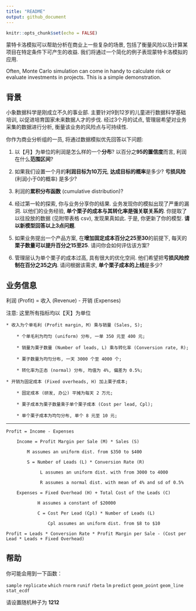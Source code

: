 ```yaml
---
title: "README"
output: github_document
---
```


```r
knitr::opts_chunk$set(echo = FALSE)
```


蒙特卡洛模拟可以帮助分析在商业上一些复杂的场景, 包括了衡量风险以及计算某项目在特定条件下可产生的收益. 我们将通过一个简化的例子表现蒙特卡洛模拟的应用.

Often, Monte Carlo simulation can come in handy to calculate risk or evaluate investments in projects. This is a simple demonstration.

## 背景

小象数据科学是刚成立不久的事业部. 主要针对9到12岁的儿童进行数据科学基础培训, 以促进培育国家未来数据人才的步伐. 经过3个月的试点, 管理层希望对业务采集的数据进行分析, 衡量该业务的风险点与可持续性. 

你作为商业分析组的一员, 将通过数据模拟优先回答以下问题:

1. 以【月】为单位的利润是怎么样的一个**分布**? 以百分之**95的置信度**而言, 利润在什么**范围区间**? 

2. 如果我们设置一个月的**利润目标为10万元**, **达成目标的概率**是多少? **亏损风险** (利润小于0的概率) 是多少?

3. 利润的**累积分布函数** (cumulative distribution)? 

4. 经过第一轮的探索, 你与业务分享你的结果. 业务发现你的模拟出现了严重的漏洞. 以他们的业务经验, **单个栗子的成本与其转化率是强关联关系的**. 你提取了以往投放的数据 (见附带表格 csv), 发现果真如此. 于是, 你更新了你的模型. **请以新模型回答以上3点问题**.

5. 如果业务提出一个产品方案, 在**增加固定成本百分之25至30**的前提下, 每天的**栗子数量可以提升百分之15至25**. 请问你会如何评估该方案? 

6. 管理层认为单个栗子的成本过高, 具有很大的优化空间. 他们希望把**亏损风险控制在百分之35之内**. 请问根据该需求, **单个栗子成本的上线**是多少?


## 业务信息	

利润 (Profit) = 收入 (Revenue) - 开销 (Expenses)

注意: 这里所有指标均以【天】为单位

```
* 收入为个单毛利 (Profit margin, M) 乘与销量 (Sales, S);

	* 个单毛利为均匀 (uniform) 分布, 一单 350 元至 400 元;
	
	* 销量为栗子数量 (Number of leads, L) 乘与转化率 (Conversion rate, R);
	
	* 栗子数量为均匀分布, 一天 3000 个至 4000 个;
	
	* 转化率为正态 (normal) 分布, 均值为 4%, 偏差为 0.5%;
	
* 开销为固定成本 (Fixed overheads, H) 加上栗子成本;

	* 固定成本 (研发, 办公) 平摊为每天 2 万元;
	
	* 栗子成本为栗子数量乘于单个栗子成本 (Cost per lead, Cpl);
	
	* 单个栗子成本为均匀分布, 单个 8 元至 10 元;
```
***
```
Profit = Income - Expenses

    Income = Profit Margin per Sale (M) * Sales (S)
    
        M assumes an uniform dist. from $350 to $400
    
        S = Number of Leads (L) * Conversion Rate (R)
    
             L assumes an uniform dist. with from 3000 to 4000
             
             R assumes a normal dist. with mean of 4% and sd of 0.5%
        
    Expenses = Fixed Overhead (H) + Total Cost of the Leads (C)
    
            H assumes a constant of $20000
            
            C = Cost Per Lead (Cpl) * Number of Leads (L)
            
                Cpl assumes an uniform dist. from $8 to $10

Profit = Leads * Conversion Rate * Profit Margin per Sale - (Cost per Lead * Leads + Fixed Overhead)
```

## 帮助

你可能会用到一下函数：

`sample` `replicate` `which` `rnorm` `runif` `rbeta` `lm` `predict` `geom_point` `geom_line` `stat_ecdf` 

请设置随机种子为 **1212**


